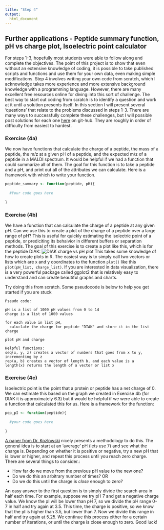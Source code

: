 ```yaml
---
title: "Step 4"
output:
  html_document
---
```


## Further applications - Peptide summary function, pH vs charge plot, Isoelectric point calculator
For steps 1-3, hopefully most students were able to follow along and complete the objectives. The point of this project is to show that even without an extensive knowledge of coding, it is possible to take published scripts and functions and use them for your own data, even making simple modifications. Step 4 involves writing your own code from scratch, which I acknowledge takes more experience and more extensive background knowledge with a programming language. However, there are many excellent free resources online for diving into this sort of challenge. The best way to start out coding from scratch is to identify a question and work at it until a solution presents itself. In this section I will present several 'questions' that relate to the problems discussed in steps 1-3. There are many ways to successfully complete these challenges, but I will possible post solutions for each one [here](https://github.com/weaversd/R_with_peptides_Project/tree/gh-pages/R_scripts) on git-hub. They are roughly in order of difficulty from easiest to hardest.

### Exercise (4a)
We now have functions that calculate the charge of a peptide, the mass of a peptide, the m/z at a given pH of a peptide, and the expected m/z of a peptide in a MALDI spectrum. It would be helpful if we had a function that could summarize all of them. The goal for this function is to take a peptide and a pH, and print out all of the attributes we can calculate. Here is a framework with which to write your function.
```r
peptide_summary <- function(peptide, pH){
  
  #Your code goes here
  
}
```

### Exercise (4b)
We have a function that can calculate the charge of a peptide at any given pH. Can we use this to create a plot of the charge of a peptide over a large range of pH? This is useful for quickly estimating the isolectric point of a peptide, or prediciting its behaivior in different buffers or separation methods. The goal of this exercise is to create a plot like this, which is for the peptide DIAK:
![*DIAK charge vs pH plot*](DIAK ph charge plot.png)
This takes some knowledge of how to create plots in R. The easiest way is to simply call two vectors or lists which are x and y coordinates to the function `plot()` like this `plot(pH_list, charge_list)`. If you are interested in data visualization, there is a very powerful package called ggplot2 that is relatively easy to understand and can create beautiful graphs and charts.

Try doing this from scratch. Some pseudocode is below to help you get started if you are stuck

```
Pseudo code:

pH is a list of 1000 pH values from 0 to 14
charge is a list of 1000 values

for each value in list pH,
  caluclate the charge for peptide "DIAK" and store it in the list charge
  
plot pH and charge
```
```
Helpful functions:
seq(x, y, z) creates a vector of numbers that goes from x to y, incrementing by z
rep(a, b) creates a vector of length b, and each value is a
length(x) returns the length of a vector or list x
```

### Exercise (4c)
Isoelectric point is the point that a protein or peptide has a net charge of 0. We can estimate this based on the graph we created in Exercise 4b (for DIAK it is approximately 6.3) but it would be helpful if we were able to create a function that calculated this for us. Here is a framework for the function:
```r
pep_pI <- function(peptide){
  
  #your code goes here
  
}
```

[A paper from Dr. Kozlowski](https://biologydirect.biomedcentral.com/articles/10.1186/s13062-016-0159-9) nicely presents a methodology to do this. The general idea is to start at an 'average' pH (lets use 7) and see what the charge is. Depending on whether it is positive or negative, try a new pH that is lower or higher, and repeat this process until you reach zero charge. There are several things to consider.:

* How far do we move from the previous pH value to the new one?
* Do we do this an arbitrary number of times? OR
* Do we do this until the charge is *close* enough to zero?  

An easy answer to the first question is to simply divide the search area in half each time. For example, suppose we try pH 7 and get a negative charge value. We know the pI will be lower than pH 7, so we divide the pH range 0-7 in half and try again at 3.5. This time, the charge is positive, so we know that the pI is higher than 3.5, but lower than 7. Now we divide this range in half and try again at 5.25. We continue this process either for a certain number of iterations, or until the charge is close enough to zero. Good luck!
